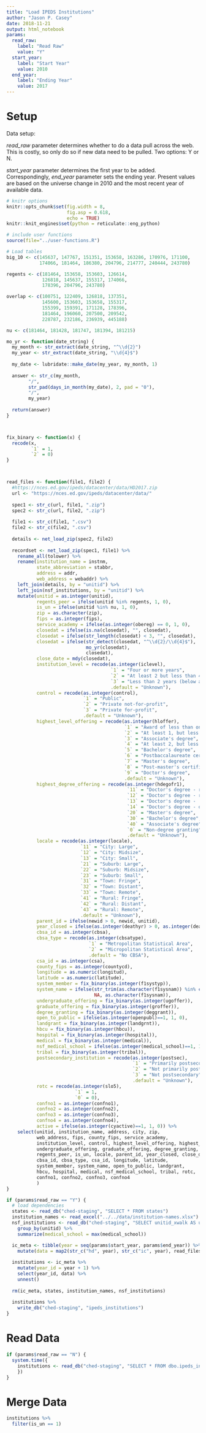 ```yaml
---
title: "Load IPEDS Institutions"
author: "Jason P. Casey"
date: 2018-11-21
output: html_notebook
params:
  read_raw:
    label: "Read Raw"
    value: "Y"
  start_year:
    label: "Start Year"
    value: 2010
  end_year:
    label: "Ending Year"
    value: 2017
---
```


# Setup

Data setup:

_read_raw_ parameter determines whether to do a data pull across the web.  This is costly, so only do so if new data need to be pulled.  Two options: Y or N.

_start_year_ parameter determines the first year to be added.  Correspondingly,
_end_year_ parameter sets the ending year.  Present values are based on the universe change in 2010 and the most recent year of available data.

```r
# knitr options
knitr::opts_chunk$set(fig.width = 8,
                      fig.asp = 0.618,
                      echo = TRUE)
knitr::knit_engines$set(python = reticulate::eng_python)

# include user functions
source(file="../user-functions.R")

# Load tables
big_10 <- c(145637, 147767, 151351, 153658, 163286, 170976, 171100,
            174066, 181464, 186380, 204796, 214777, 240444, 243780)

regents <- c(181464, 153658, 153603, 126614,
             126818, 145637, 155317, 174066,
             178396, 204796, 243780)

overlap <- c(100751, 122409, 126818, 137351,
             145600, 153603, 153658, 155317,
             155399, 159391, 171128, 178396,
             181464, 196060, 207500, 209542,
             228787, 232186, 236939, 445188)

nu <- c(181464, 181428, 181747, 181394, 181215)

mo_yr <- function(date_string) {
  my_month <- str_extract(date_string, "^\\d{2}")
  my_year <- str_extract(date_string, "\\d{4}$")
  
  my_date <- lubridate::make_date(my_year, my_month, 1)
  
  answer <- str_c(my_month,
        "/",
        str_pad(days_in_month(my_date), 2, pad = "0"),
        "/",
        my_year)
  
  return(answer)
}



fix_binary <- function(x) {
  recode(x,
         `1` = 1,
         `2` = 0)
}



read_files <- function(file1, file2) {
  #https://nces.ed.gov/ipeds/datacenter/data/HD2017.zip
  url <- "https://nces.ed.gov/ipeds/datacenter/data/"
  
  spec1 <- str_c(url, file1, ".zip")
  spec2 <- str_c(url, file2, ".zip")
  
  file1 <- str_c(file1, ".csv")
  file2 <- str_c(file2, ".csv")
  
  details <- net_load_zip(spec2, file2)
  
  recordset <- net_load_zip(spec1, file1) %>%
    rename_all(tolower) %>%
    rename(institution_name = instnm,
           state_abbreviation = stabbr,
           address = addr,
           web_address = webaddr) %>%
    left_join(details, by = "unitid") %>%
    left_join(nsf_institutions, by = "unitid") %>%
    mutate(unitid = as.integer(unitid),
           regents_peer = ifelse(unitid %in% regents, 1, 0),
           is_un = ifelse(unitid %in% nu, 1, 0),
           zip = as.character(zip),
           fips = as.integer(fips),
           service_academy = ifelse(as.integer(obereg) == 0, 1, 0),
           closedat = ifelse(is.na(closedat), "", closedat),
           closedat = ifelse(str_length(closedat) < 3, "", closedat),
           closedat = ifelse(str_detect(closedat, "^\\d{2}/\\d{4}$"),
                             mo_yr(closedat),
                             closedat),
           close_date = mdy(closedat),
           institution_level = recode(as.integer(iclevel),
                                      `1` = "Four or more years",
                                      `2` = "At least 2 but less than 4 years",
                                      `3` = "Less than 2 years (below associate)",
                                      .default = "Unknown"),
           control = recode(as.integer(control),
                            `1` = "Public",
                            `2` = "Private not-for-profit",
                            `3` = "Private for-profit",
                            .default = "Unknown"),
           highest_level_offering = recode(as.integer(hloffer),
                                           `1` = "Award of less than one academic year",
                                           `2` = "At least 1, but less than 2 academic yrs",
                                           `3` = "Associate's degree",
                                           `4` = "At least 2, but less than 4 academic yrs",
                                           `5` = "Bachelor's degree",
                                           `6` = "Postbaccalaureate certificate",
                                           `7` = "Master's degree",
                                           `8` = "Post-master's certificate",
                                           `9` = "Doctor's degree",
                                           .default = "Unknown"),
           highest_degree_offering = recode(as.integer(hdegofr1),
                                            `11` = "Doctor's degree - research/scholarship and professional practice",
                                            `12` = "Doctor's degree - research/scholarship",
                                            `13` = "Doctor's degree -  professional practice",
                                            `14` = "Doctor's degree - other",
                                            `20` = "Master's degree",
                                            `30` = "Bachelor's degree",
                                            `40` = "Associate's degree",
                                            `0` = "Non-degree granting",
                                            .default = "Unknown"),
           locale = recode(as.integer(locale),
                           `11` = "City: Large",
                           `12` = "City: Midsize",
                           `13` = "City: Small",
                           `21` = "Suburb: Large",
                           `22` = "Suburb: Midsize",
                           `23` = "Suburb: Small",
                           `31` = "Town: Fringe",
                           `32` = "Town: Distant",
                           `33` = "Town: Remote",
                           `41` = "Rural: Fringe",
                           `42` = "Rural: Distant",
                           `43` = "Rural: Remote",
                           .default = "Unknown"),
           parent_id = ifelse(newid > 0, newid, unitid),
           year_closed = ifelse(as.integer(deathyr) > 0, as.integer(deathyr), NA),
           cbsa_id = as.integer(cbsa),
           cbsa_type = recode(as.integer(cbsatype),
                              `1` = "Metropolitan Statistical Area",
                              `2` = "Micropolitan Statistical Area",
                              .default = "No CBSA"),
           csa_id = as.integer(csa),
           county_fips = as.integer(countycd),
           longitude = as.numeric(longitud),
           latitude = as.numeric(latitude),
           system_member = fix_binary(as.integer(f1systyp)),
           system_name = ifelse(str_trim(as.character(f1sysnam)) %in% c("-1", "-2", "-3"),
                                NA, as.character(f1sysnam)),
           undergraduate_offering = fix_binary(as.integer(ugoffer)),
           graduate_offering = fix_binary(as.integer(groffer)),
           degree_granting = fix_binary(as.integer(deggrant)),
           open_to_public = ifelse(as.integer(openpubl)==1, 1, 0),
           landgrant = fix_binary(as.integer(landgrnt)),
           hbcu = fix_binary(as.integer(hbcu)),
           hospital = fix_binary(as.integer(hospital)),
           medical = fix_binary(as.integer(medical)),
           nsf_medical_school = ifelse(as.integer(medical_school)==1, 1, 0),
           tribal = fix_binary(as.integer(tribal)),
           postsecondary_institution = recode(as.integer(postsec),
                                              `1` = "Primarily postsecondary institution",
                                              `2` = "Not primarily postsecondary",
                                              `3` = "Not postsecondary",
                                              .default = "Unknown"),
           rotc = recode(as.integer(slo5),
                         `1` = 1,
                         `0` = 0),
           confno1 = as.integer(confno1),
           confno2 = as.integer(confno2),
           confno3 = as.integer(confno3),
           confno4 = as.integer(confno4),
           active = ifelse(as.integer(cyactive)==1, 1, 0)) %>%
    select(unitid, institution_name, address, city, zip,
           web_address, fips, county_fips, service_academy,
           institution_level, control, highest_level_offering, highest_degree_offering,
           undergraduate_offering, graduate_offering, degree_granting, 
           regents_peer, is_un, locale, parent_id, year_closed, close_date,
           cbsa_id, cbsa_type, csa_id, longitude, latitude,
           system_member, system_name, open_to_public, landgrant,
           hbcu, hospital, medical, nsf_medical_school, tribal, rotc,
           confno1, confno2, confno3, confno4
           )
}

if (params$read_raw == "Y") {
  # load dependencies
  states <- read_db("ched-staging", "SELECT * FROM states")
  institution_names <- read_excel("../../data/institution-names.xlsx")
  nsf_institutions <- read_db("ched-staging", "SELECT unitid_xwalk AS unitid, med_sch_flag AS medical_school FROM nsf_ipeds_bridge") %>%
    group_by(unitid) %>%
    summarize(medical_school = max(medical_school))

  ic_meta <- tibble(year = seq(params$start_year, params$end_year)) %>%
    mutate(data = map2(str_c("hd", year), str_c("ic", year), read_files))
  
  institutions <- ic_meta %>%
    mutate(year_id = year + 1) %>%
    select(year_id, data) %>%
    unnest()
  
  rm(ic_meta, states, institution_names, nsf_institutions)
  
  institutions %>%
    write_db("ched-staging", "ipeds_institutions")
}

```

# Read Data

```r
if (params$read_raw == "N") {
  system.time({
    institutions <- read_db("ched-staging", "SELECT * FROM dbo.ipeds_institutions")
    })
}

```

# Merge Data

```r
institutions %>%
  filter(is_un == 1)
```

